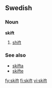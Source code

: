 ==Swedish==
===Noun===
{{sv-noun-irreg-n}}
'''skift''' {{n}}
#[[shift]]

===See also===
*[[skifta]]
*[[skifte]]

[[fy:skift]]
[[fi:skift]]
[[vi:skift]]